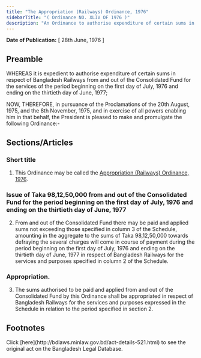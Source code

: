 ```yaml
---
title: "The Appropriation (Railways) Ordinance, 1976"
sidebarTitle: "( Ordinance NO. XLIV OF 1976 )"
description: "An Ordinance to authorise expenditure of certain sums in respect of Bangladesh Railways from and out of the Consolidated Fund for the services of the period beginning on the first day of July, 1976 and ending on the thirtieth day of June, 1977."
---
```


**Date of Publication:** [ 28th June, 1976 ]

## Preamble

WHEREAS it is expedient to authorise expenditure of certain sums in respect of Bangladesh Railways from and out of the Consolidated Fund for the services of the period beginning on the first day of July, 1976 and ending on the thirtieth day of June, 1977;

NOW, THEREFORE, in pursuance of the Proclamations of the 20th August, 1975, and the 8th November, 1975, and in exercise of all powers enabling him in that behalf, the President is pleased to make and promulgate the following Ordinance:-

## Sections/Articles

### Short title

1. This Ordinance may be called the [Appropriation (Railways) Ordinance, 1976](/act-521.html "Appropriation (Railways) Ordinance, 1976").

### Issue of Taka 98,12,50,000 from and out of the Consolidated Fund for the period beginning on the first day of July, 1976 and ending on the thirtieth day of June, 1977

2. From and out of the Consolidated Fund there may be paid and applied sums not exceeding those specified in column 3 of the Schedule, amounting in the aggregate to the sums of Taka 98,12,50,000 towards defraying the several charges will come in course of payment during the period beginning on the first day of July, 1976 and ending on the thirtieth day of June, 1977 in respect of Bangladesh Railways for the services and purposes specified in column 2 of the Schedule.

### Appropriation.

3. The sums authorised to be paid and applied from and out of the Consolidated Fund by this Ordinance shall be appropriated in respect of Bangladesh Railways for the services and purposes expressed in the Schedule in relation to the period specified in section 2.

## Footnotes

<Note>
  Click [here](http://bdlaws.minlaw.gov.bd/act-details-521.html) to see the original act on the Bangladesh Legal Database.
</Note>
